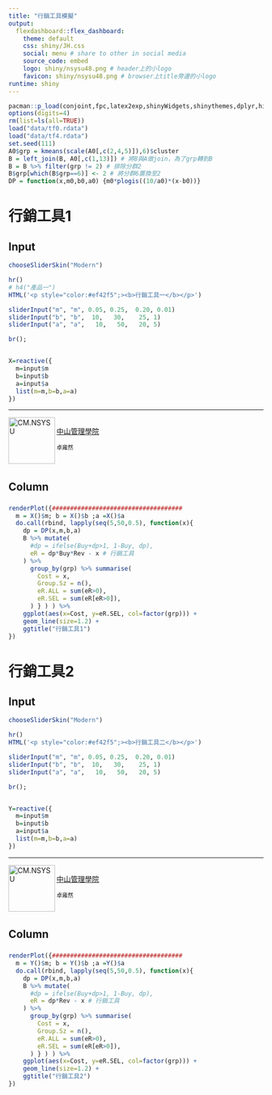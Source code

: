 ```yaml
---
title: "行銷工具模擬"
output: 
  flexdashboard::flex_dashboard:
    theme: default
    css: shiny/JH.css
    social: menu # share to other in social media
    source_code: embed 
    logo: shiny/nsysu48.png # header上的小logo
    favicon: shiny/nsysu48.png # browser上title旁邊的小logo
runtime: shiny
---
```


```r
pacman::p_load(conjoint,fpc,latex2exp,shinyWidgets,shinythemes,dplyr,highcharter,tidyverse)
options(digits=4) 
rm(list=ls(all=TRUE))
load("data/tf0.rdata")
load("data/tf4.rdata")
set.seed(111)
A0$grp = kmeans(scale(A0[,c(2,4,5)]),6)$cluster
B = left_join(B, A0[,c(1,13)]) # 將B與A做join，為了grp轉到B
B = B %>% filter(grp != 2) # 排除分群2
B$grp[which(B$grp==6)] <- 2 # 將分群6置換至2
DP = function(x,m0,b0,a0) {m0*plogis((10/a0)*(x-b0))}
```

行銷工具1 {data-orientation=columns data-icon="fa-chess"}
=====================================

Input {.sidebar  data-width=280}
-------------------------------------

```r
chooseSliderSkin("Modern")

hr()
# h4("產品一")
HTML('<p style="color:#ef42f5";><b>行銷工具一</b></p>')

sliderInput("m", "m", 0.05, 0.25,  0.20, 0.01)
sliderInput("b", "b",  10,   30,    25, 1)
sliderInput("a", "a",   10,   50,   20, 5)

br();


X=reactive({
  m=input$m
  b=input$b
  a=input$a
  list(m=m,b=b,a=a)
})
```

<hr><p>
<img src="shiny/cm_nsysu.png" alt="CM.NSYSU" height="92" align="left"> <br>
[中山管理學院](https://bap.cm.nsysu.edu.tw/) <br>
<p style="font-size:11px">卓雍然</p> <br>
</p>
 
Column  {data-width=30%}
-------------------------------------
###   {data-height=65%}

```r
renderPlot({####################################
  m = X()$m; b = X()$b ;a =X()$a
  do.call(rbind, lapply(seq(5,50,0.5), function(x){
    dp = DP(x,m,b,a)
    B %>% mutate(
      #dp = ifelse(Buy+dp>1, 1-Buy, dp),
      eR = dp*Buy*Rev - x # 行銷工具
    ) %>%
      group_by(grp) %>% summarise(
        Cost = x,
        Group.Sz = n(),
        eR.ALL = sum(eR>0),
        eR.SEL = sum(eR[eR>0]),
      ) } ) ) %>% 
    ggplot(aes(x=Cost, y=eR.SEL, col=factor(grp))) +
    geom_line(size=1.2) +
    ggtitle("行銷工具1")
}) 

```

行銷工具2 {data-orientation=columns data-icon="fa-chess"}
=====================================

Input {.sidebar  data-width=280}
-------------------------------------

```r
chooseSliderSkin("Modern")

hr()
HTML('<p style="color:#ef42f5";><b>行銷工具二</b></p>')

sliderInput("m", "m", 0.05, 0.25,  0.20, 0.01)
sliderInput("b", "b",  10,   30,    25, 1)
sliderInput("a", "a",   10,   50,   20, 5)

br();


Y=reactive({
  m=input$m
  b=input$b
  a=input$a
  list(m=m,b=b,a=a)
})
```

<hr><p>
<img src="shiny/cm_nsysu.png" alt="CM.NSYSU" height="92" align="left"> <br>
[中山管理學院](https://bap.cm.nsysu.edu.tw/) <br>
<p style="font-size:11px">卓雍然</p> <br>
</p>
 
Column  {data-width=30%}
-------------------------------------
###   {data-height=65%}

```r
renderPlot({####################################
  m = Y()$m; b = Y()$b ;a =Y()$a
  do.call(rbind, lapply(seq(5,50,0.5), function(x){
    dp = DP(x,m,b,a)
    B %>% mutate(
      #dp = ifelse(Buy+dp>1, 1-Buy, dp),
      eR = dp*Rev - x # 行銷工具
    ) %>%
      group_by(grp) %>% summarise(
        Cost = x,
        Group.Sz = n(),
        eR.ALL = sum(eR>0),
        eR.SEL = sum(eR[eR>0]),
      ) } ) ) %>% 
    ggplot(aes(x=Cost, y=eR.SEL, col=factor(grp))) +
    geom_line(size=1.2) +
    ggtitle("行銷工具2")
}) 

```
